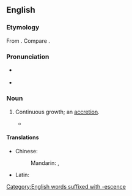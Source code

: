 ==English==

===Etymology===
From {{der|en|LL.|accrescentia}}. Compare {{cog|it|en|accrescente}}.

===Pronunciation===
* {{a|RP}} {{IPA|en|/əˈkɹɛsəns/}}
* {{audio|en|en-us-accrescence.ogg|Audio (US)}}

===Noun===
{{en-noun|~}}

# {{lb|en|rare}} Continuous growth; an [[accretion]].
#* {{quote-book|en|1816|{{w|Samuel Taylor Coleridge}}|The Statesman's Manual|https://archive.org/details/statesmansmanual00coleuoft/page/n111 |xli|the silent '''accrescence''' of belief from the unwatched depositions of a general, never-contradicted hearsay!}}

====Translations====
{{trans-top|continuous growth}}
* Chinese:
*: Mandarin: {{t+|cmn|添加|tr=tiānjiā}}, {{t+|cmn|增長}}
* Latin: {{t|la|accrescentia|f}} {{qualifier|Late Latin}}
{{trans-mid}}
{{trans-bottom}}

[[Category:English words suffixed with -escence]]